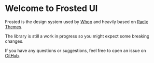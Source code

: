 
<Meta title="Introduction" />

# Welcome to Frosted UI

Frosted is the design system used by [Whop](https://whop.com) and heavily based on [Radix Themes](https://www.radix-ui.com/).

The library is still a work in progress so you might expect some breaking changes.

If you have any questions or suggestions, feel free to open an issue on [GitHub](https://github.com/whopio/frosted-ui-v2).
